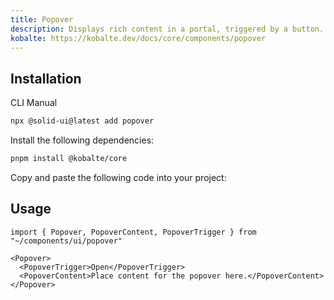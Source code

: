 ```yaml
---
title: Popover
description: Displays rich content in a portal, triggered by a button.
kobalte: https://kobalte.dev/docs/core/components/popover
---
```


<ComponentPreview name="popover-demo" />

## Installation

<Tabs defaultValue="cli">

<TabsList>
  <TabsTrigger value="cli">CLI</TabsTrigger>
  <TabsTrigger value="manual">Manual</TabsTrigger>
</TabsList>

<TabsContent value="cli">

```bash
npx @solid-ui@latest add popover
```

</TabsContent>

<TabsContent value="manual">
<Steps>

<Step>Install the following dependencies: </Step>

```bash
pnpm install @kobalte/core
```

<Step>Copy and paste the following code into your project: </Step>

<ComponentSource name="popover" />

</Steps>
</TabsContent>

</Tabs>

## Usage

```tsx
import { Popover, PopoverContent, PopoverTrigger } from "~/components/ui/popover"
```

```tsx
<Popover>
  <PopoverTrigger>Open</PopoverTrigger>
  <PopoverContent>Place content for the popover here.</PopoverContent>
</Popover>
```
